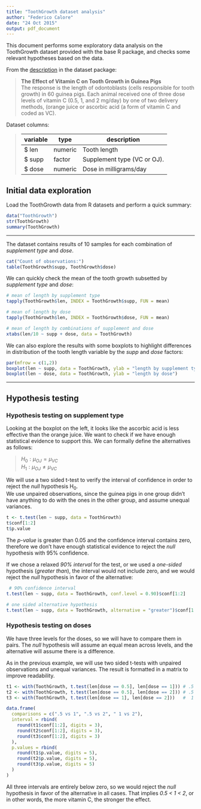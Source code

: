 ```yaml
---
title: "ToothGrowth dataset analysis"
author: "Federico Calore"
date: "24 Oct 2015"
output: pdf_document
---
```

This document performs some exploratory data analysis on the ToothGrowth dataset provided with the base R package, and checks some relevant hypotheses based on the data.

From the [description](https://stat.ethz.ch/R-manual/R-devel/library/datasets/html/ToothGrowth.html) in the dataset package:  

> **The Effect of Vitamin C on Tooth Growth in Guinea Pigs**  
> The response is the length of odontoblasts (cells responsible for tooth growth) in 60 guinea pigs. Each animal received one of three dose levels of vitamin C (0.5, 1, and 2 mg/day) by one of two delivery methods, (orange juice or ascorbic acid (a form of vitamin C and coded as VC).

Dataset columns:

> variable | type    | description
> -------- | ------- | -----------
> $ len    | numeric | Tooth length
> $ supp   | factor  | Supplement type (VC or OJ).
> $ dose   | numeric | Dose in milligrams/day

## Initial data exploration

Load the ToothGrowth data from R datasets and perform a quick summary:
```r
data("ToothGrowth")
str(ToothGrowth)
summary(ToothGrowth)
```
-------

\pagebreak

The dataset contains results of 10 samples for each combination of *supplement type* and *dose*.
```r
cat("Count of observations:")
table(ToothGrowth$supp, ToothGrowth$dose)
```

We can quickly check the mean of the tooth growth subsetted by *supplement type* and *dose*:
```r
# mean of length by supplement type
tapply(ToothGrowth$len, INDEX = ToothGrowth$supp, FUN = mean)

# mean of length by dose
tapply(ToothGrowth$len, INDEX = ToothGrowth$dose, FUN = mean)

# mean of length by combinations of supplement and dose
xtabs(len/10 ~ supp + dose, data = ToothGrowth)
```

We can also explore the results with some boxplots to highlight differences in distribution of the tooth length variable by the *supp* and *dose* factors:  

```r
par(mfrow = c(1,2))
boxplot(len ~ supp, data = ToothGrowth, ylab = "length by supplement type")
boxplot(len ~ dose, data = ToothGrowth, ylab = "length by dose")
```

-------

\pagebreak

## Hypothesis testing

### Hypothesis testing on supplement type
Looking at the boxplot on the left, it looks like the ascorbic acid is less effective than the orange juice.
We want to check if we have enough statistical evidence to support this. We can formally define the alternatives as follows:

> $H_0:   \mu_{OJ} = \mu_{VC}$  
> $H_1:   \mu_{OJ} \neq \mu_{VC}$  

We will use a two sided t-test to verify the interval of confidence in order to reject the *null* hypothesis H~0~.  
We use unpaired observations, since the guinea pigs in one group didn't have anything to do with the ones in the other group, and assume unequal variances.

```r
t <- t.test(len ~ supp, data = ToothGrowth)
t$conf[1:2]
t$p.value
```

The *p-value* is greater than 0.05 and the confidence interval contains zero, therefore we don't have enough statistical evidence to reject the *null* hypothesis with 95% confidence.

If we chose a relaxed *90% interval* for the test, or we used a *one-sided* hypothesis (*greater than*), the interval would not include zero, and we would reject the *null* hypothesis in favor of the alternative:

```r
 # 90% confidence interval
t.test(len ~ supp, data = ToothGrowth, conf.level = 0.90)$conf[1:2]

# one sided alternative hypothesis
t.test(len ~ supp, data = ToothGrowth, alternative = "greater")$conf[1:2]
```

### Hypothesis testing on doses
We have three levels for the doses, so we will have to compare them in pairs. The *null* hypothesis will assume an equal mean across levels, and the alternative will assume there is a difference.

As in the previous example, we will use two sided t-tests with unpaired observations and unequal variances.
The result is formatted in a matrix to improve readability.

```r
t1 <- with(ToothGrowth, t.test(len[dose == 0.5], len[dose == 1])) # .5 vs 1
t2 <- with(ToothGrowth, t.test(len[dose == 0.5], len[dose == 2])) # .5 vs 2
t3 <- with(ToothGrowth, t.test(len[dose == 1], len[dose == 2]))   #  1 vs 2

data.frame(
  comparisons = c(".5 vs 1", ".5 vs 2", " 1 vs 2"),
  interval = rbind(
    round(t1$conf[1:2], digits = 3),
    round(t2$conf[1:2], digits = 3),
    round(t3$conf[1:2], digits = 3)
  ),
  p.values = rbind(
    round(t1$p.value, digits = 5),
    round(t2$p.value, digits = 5),
    round(t3$p.value, digits = 5)
  )
)
```

All three intervals are entirely below zero, so we would reject the *null* hypothesis in favor of the alternative in all cases. That implies *0.5 < 1 < 2*, or in other words, the more vitamin C, the stronger the effect.
